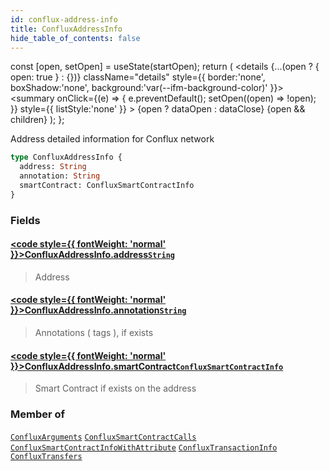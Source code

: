 ```yaml
---
id: conflux-address-info
title: ConfluxAddressInfo
hide_table_of_contents: false
---
```







  const [open, setOpen] = useState(startOpen);
  return (
    <details {...(open ? { open: true } : {})} className="details" style={{ border:'none', boxShadow:'none', background:'var(--ifm-background-color)' }}>
      <summary
        onClick={(e) => {
          e.preventDefault();
          setOpen((open) => !open);
        }}
        style={{ listStyle:'none' }}
      >
      {open ? dataOpen : dataClose}
      </summary>
      {open && children}
    </details>
  );
};








Address detailed information for Conflux network


```graphql
type ConfluxAddressInfo {
  address: String
  annotation: String
  smartContract: ConfluxSmartContractInfo
}
```




### Fields

#### [<code style={{ fontWeight: 'normal' }}>ConfluxAddressInfo.<b>address</b></code>](#)<Bullet />[`String`](/docs/v1/graphql-reference/scalars/string) <Badge class="badge badge--secondary" text="scalar"/> 
> 
> 
> Address
> 

#### [<code style={{ fontWeight: 'normal' }}>ConfluxAddressInfo.<b>annotation</b></code>](#)<Bullet />[`String`](/docs/v1/graphql-reference/scalars/string) <Badge class="badge badge--secondary" text="scalar"/> 
> 
> 
> Annotations ( tags ), if exists
> 

#### [<code style={{ fontWeight: 'normal' }}>ConfluxAddressInfo.<b>smartContract</b></code>](#)<Bullet />[`ConfluxSmartContractInfo`](/docs/v1/graphql-reference/objects/conflux-smart-contract-info) <Badge class="badge badge--secondary" text="object"/> 
> 
> 
> Smart Contract if exists on the address
> 



### Member of

[`ConfluxArguments`](/docs/v1/graphql-reference/objects/conflux-arguments)  <Badge class="secondary" text="object"/><Bullet />[`ConfluxSmartContractCalls`](/docs/v1/graphql-reference/objects/conflux-smart-contract-calls)  <Badge class="secondary" text="object"/><Bullet />[`ConfluxSmartContractInfoWithAttribute`](/docs/v1/graphql-reference/objects/conflux-smart-contract-info-with-attribute)  <Badge class="secondary" text="object"/><Bullet />[`ConfluxTransactionInfo`](/docs/v1/graphql-reference/objects/conflux-transaction-info)  <Badge class="secondary" text="object"/><Bullet />[`ConfluxTransfers`](/docs/v1/graphql-reference/objects/conflux-transfers)  <Badge class="secondary" text="object"/>

